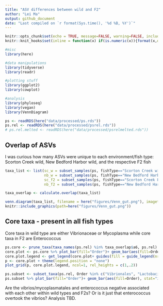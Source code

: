 ```yaml
---
title: "ASV differences between wild and F2"
author: "Lei Ma"
output: github_document
date: "Last compiled on `r format(Sys.time(), '%d %B, %Y')`"
---
```


```r
knitr::opts_chunk$set(echo = TRUE, message=FALSE, warning=FALSE, include=TRUE, fig.width=12)
knitr::knit_hooks$set(inline = function(x) if(is.numeric(x)){format(x,digits=2)}else{x})

#misc
library(here)

#data manipulations
library(tidyverse)
library(readr)

#plotting stuff
library(ggplot2)
library(cowplot)

#analysis
library(phyloseq)
library(vegan)
library(VennDiagram)
```

```r
ps <- readRDS(here("data/processed/ps.rds"))
ps.rel <- readRDS(here("data/processed/psrel.rds"))
# ps.rel.melted <- readRDS(here("data/processed/psrelmelted.rds"))
```

## Overlap of ASVs

I was curious how many ASVs were unique to each environment/fish type: Scorton Creek wild, New Bedford Harbor wild, and the respective F2 fish

```r
taxa_list <- list(sc_w = subset_samples(ps, fishType=="Scorton Creek wild") %>% prune_taxa(taxa_sums(.)>0,.) %>% taxa_names(),
                  nb_w = subset_samples(ps, fishType=="New Bedford Harbor wild") %>% prune_taxa(taxa_sums(.)>0,.) %>% taxa_names(),
                  sc_f2 = subset_samples(ps, fishType=="Scorton Creek F2") %>% prune_taxa(taxa_sums(.)>0,.) %>% taxa_names(),
                  nb_f2 = subset_samples(ps, fishType=="New Bedford Harbor F2") %>% prune_taxa(taxa_sums(.)>0,.) %>% taxa_names())

taxa_overlap <- calculate.overlap(taxa_list)

venn.diagram(taxa_list, filename = here("figures/Venn_gut.png"), imagetype="png", main="Venn diagram of taxa shared between fish types", category.names = c("SC wild", "NBH wild", "SC F2", "NBH F2"))
knitr::include_graphics(path=here("figures/Venn_gut.png"))
```

## Core taxa - present in all fish types

Core taxa in wild type are either Vibrionaceae or Mycoplasma while core taxa in F2 are Enterococcus
```r
ps.core <- prune_taxa(taxa_names(ps.rel) %in% taxa_overlap$a6, ps.rel) %>% subset_samples(sampleType=="gut")
core.plot <- ps.core %>% plot_bar(fill="Order")+ geom_bar(aes(fill=Order), stat="identity", position="stack")+facet_wrap(~fishType, scales="free_x")
core.plot.legend <- get_legend(core.plot+ guides(fill = guide_legend(nrow = 3))+theme(legend.position = "bottom"))
p <- core.plot + theme(legend.position = "none")
plot_grid(p, core.plot.legend, ncol=1, rel_heights = c(1,.2))
```

```r
ps.subset <- subset_taxa(ps.rel, Order %in% c("Vibrionales", "Lactobacillales","Mycoplasmatales")) %>% subset_samples(sampleType=="gut")
ps.subset %>% plot_bar(fill="Order")+ geom_bar(aes(fill=Order), stat="identity", position="stack")+facet_wrap(~fishType, scales="free_x")
```

Are the vibrios/mycoplasmatales and enterococcus negative associated with each other within wild types and F2s? Or is it just that enterococcus overtook the vibrios? Analysis TBD.

```r

```